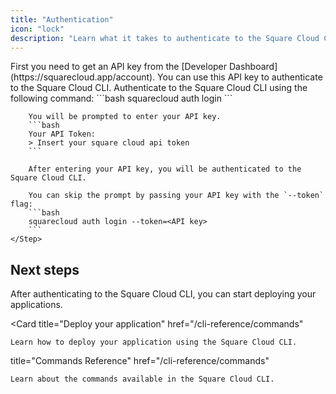 ```yaml
---
title: "Authentication"
icon: "lock"
description: "Learn what it takes to authenticate to the Square Cloud CLI."
---
```


<Steps>
    <Step title="Get API key">
        First you need to get an API key from the [Developer Dashboard](https://squarecloud.app/account). You can use this API key to authenticate to the Square Cloud CLI.
    </Step>
    <Step title="Authenticate">
        Authenticate to the Square Cloud CLI using the following command:
        ```bash
        squarecloud auth login
        ```

        You will be prompted to enter your API key.
        ```bash
        Your API Token:
        > Insert your square cloud api token
        ```

        After entering your API key, you will be authenticated to the Square Cloud CLI.

        You can skip the prompt by passing your API key with the `--token` flag:
        ```bash
        squarecloud auth login --token=<API key>
        ```
    </Step>
</Steps>

## Next steps
After authenticating to the Square Cloud CLI, you can start deploying your applications.

<Card
  title="Deploy your application"
  href="/cli-reference/commands"
>
    Learn how to deploy your application using the Square Cloud CLI.
</Card>
<Card

  title="Commands Reference"
  href="/cli-reference/commands"
>
    Learn about the commands available in the Square Cloud CLI.
</Card>
